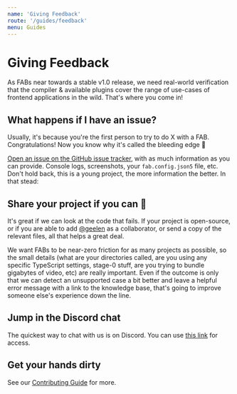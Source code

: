 ```yaml
---
name: 'Giving Feedback'
route: '/guides/feedback'
menu: Guides
---
```


# Giving Feedback

As FABs near towards a stable v1.0 release, we need real-world verification that the compiler & available plugins cover the range of use-cases of frontend applications in the wild. That's where you come in!

## What happens if I have an issue?

Usually, it's because you're the first person to try to do X with a FAB. Congratulations! Now you know why it's called the bleeding edge 😬

[Open an issue on the GitHub issue tracker](https://github.com/fab-spec/fab/issues), with as much information as you can provide. Console logs, screenshots, your `fab.config.json5` file, etc. Don't hold back, this is a young project, the more information the better. In that stead:

## Share your project if you can 🙏

It's great if we can look at the code that fails. If your project is open-source, or if you are able to add [@geelen](https://github.com/geelen/) as a collaborator, or send a copy of the relevant files, all that helps a great deal.

We want FABs to be near-zero friction for as many projects as possible, so the small details (what are your directories called, are you using any specific TypeScript settings, stage-0 stuff, are you trying to bundle gigabytes of video, etc) are really important. Even if the outcome is only that we can detect an unsupported case a bit better and leave a helpful error message with a link to the knowledge base, that's going to improve someone else's experience down the line.

## Jump in the Discord chat

The quickest way to chat with us is on Discord. You can use [this link](https://discord.gg/Qvj3pJY) for access.

## Get your hands dirty

See our [Contributing Guide](/guides/contributing) for more.
